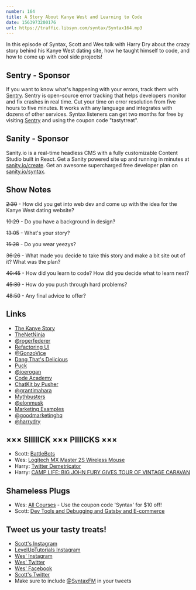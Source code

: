 ```yaml
---
number: 164
title: A Story About Kanye West and Learning to Code
date: 1563973200176
url: https://traffic.libsyn.com/syntax/Syntax164.mp3
---
```


In this episode of Syntax, Scott and Wes talk with Harry Dry about the crazy story behind his Kanye West dating site, how he taught himself to code, and how to come up with cool side projects!

## Sentry - Sponsor

If you want to know what's happening with your errors, track them with [Sentry](https://sentry.io/). Sentry is open-source error tracking that helps developers monitor and fix crashes in real time. Cut your time on error resolution from five hours to five minutes. It works with any language and integrates with dozens of other services. Syntax listeners can get two months for free by visiting [Sentry](https://sentry.io/) and using the coupon code "tastytreat".

## Sanity - Sponsor

Sanity.io is a real-time headless CMS with a fully customizable Content Studio built in React. Get a Sanity powered site up and running in minutes at [sanity.io/create](https://www.sanity.io/create). Get an awesome supercharged free developer plan on [sanity.io/syntax](https://www.sanity.io/syntax).

## Show Notes

~~2:30~~ - How did you get into web dev and come up with the idea for the Kanye West dating website?

~~10:29~~ - Do you have a background in design?

~~13:05~~ - What's your story?

~~15:28~~ - Do you wear yeezys?

~~36:26~~ - What made you decide to take this story and make a bit site out of it? What was the plan?

~~40:45~~ - How did you learn to code? How did you decide what to learn next?

~~45:30~~ - How do you push through hard problems?

~~48:50~~ - Any final advice to offer?

## Links
* [The Kanye Story](https://thekanyestory.com/)
* [TheNetNinja](https://www.youtube.com/channel/UCW5YeuERMmlnqo4oq8vwUpg)
* [@rogerfederer](https://twitter.com/rogerfederer)
* [Refactoring UI](https://refactoringui.com/)
* [@GonzoVice](https://twitter.com/GonzoVice)
* [Dang That's Delicious](https://github.com/spences10/dang-thats-delicious)
* [Puck](https://www.puck-js.com/)
* [@joerogan](https://twitter.com/joerogan)
* [Code Academy](https://www.codecademy.com/)
* [ChatKit by Pusher](https://pusher.com/chatkit)
* [@grantimahara](https://twitter.com/grantimahara)
* [Mythbusters](https://www.sciencechannel.com/tv-shows/mythbusters-on-science/)
* [@elonmusk](https://twitter.com/elonmusk)
* [Marketing Examples](https://marketingexamples.com/)
* [@goodmarketinghq](https://twitter.com/goodmarketinghq)
* [@harrydry](https://twitter.com/harrydry)

## ××× SIIIIICK ××× PIIIICKS ×××
* Scott: [BattleBots](https://battlebots.com/)
* Wes: [Logitech MX Master 2S Wireless Mouse](https://amzn.to/2RKtPVU)
* Harry: [Twitter Demetricator](https://bengrosser.com/projects/twitter-demetricator/)
* Harry: [CAMP LIFE: BIG JOHN FURY GIVES TOUR OF VINTAGE CARAVAN](https://www.youtube.com/watch?v=MX58yJt1170)

## Shameless Plugs
* Wes: [All Courses](https://wesbos.com/courses) - Use the coupon code 'Syntax' for $10 off!
* Scott: [Dev Tools and Debugging and Gatsby and E-commerce](https://leveluptutorials.com/pro)

## Tweet us your tasty treats!
* [Scott's Instagram](https://www.instagram.com/stolinski/)
* [LevelUpTutorials Instagram](https://www.instagram.com/LevelUpTutorials/)
* [Wes' Instagram](https://www.instagram.com/wesbos/)
* [Wes' Twitter](https://twitter.com/wesbos)
* [Wes' Facebook](https://www.facebook.com/wesbos.developer)
* [Scott's Twitter](https://twitter.com/stolinski)
* Make sure to include [@SyntaxFM](https://twitter.com/SyntaxFM) in your tweets